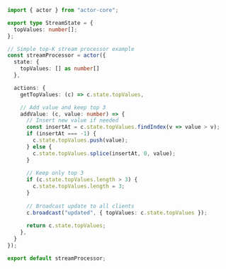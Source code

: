 ```typescript
import { actor } from "actor-core";

export type StreamState = {
  topValues: number[];
};

// Simple top-K stream processor example
const streamProcessor = actor({
  state: {
    topValues: [] as number[]
  },

  actions: {
    getTopValues: (c) => c.state.topValues,

    // Add value and keep top 3
    addValue: (c, value: number) => {
      // Insert new value if needed
      const insertAt = c.state.topValues.findIndex(v => value > v);
      if (insertAt === -1) {
        c.state.topValues.push(value);
      } else {
        c.state.topValues.splice(insertAt, 0, value);
      }
      
      // Keep only top 3
      if (c.state.topValues.length > 3) {
        c.state.topValues.length = 3;
      }
      
      // Broadcast update to all clients
      c.broadcast("updated", { topValues: c.state.topValues });
      
      return c.state.topValues;
    },
  }
});

export default streamProcessor;
```
